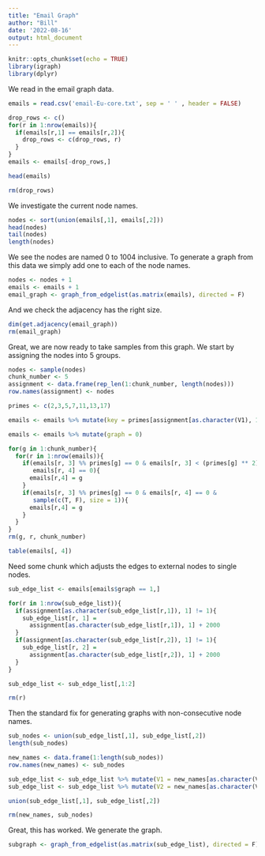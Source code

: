 ```yaml
---
title: "Email Graph"
author: "Bill"
date: '2022-08-16'
output: html_document
---
```


```r
knitr::opts_chunk$set(echo = TRUE)
library(igraph)
library(dplyr)
```

We read in the email graph data.

```r
emails = read.csv('email-Eu-core.txt', sep = ' ' , header = FALSE)

drop_rows <- c()
for(r in 1:nrow(emails)){
  if(emails[r,1] == emails[r,2]){
    drop_rows <- c(drop_rows, r)
  }
}
emails <- emails[-drop_rows,]

head(emails)

rm(drop_rows)
```

We investigate the current node names.

```r
nodes <- sort(union(emails[,1], emails[,2]))
head(nodes)
tail(nodes)
length(nodes)
```

We see the nodes are named 0 to 1004 inclusive. To generate a graph from this data we simply add one to each of the node names.

```r
nodes <- nodes + 1
emails <- emails + 1
email_graph <- graph_from_edgelist(as.matrix(emails), directed = F)
```

And we check the adjacency has the right size.

```r
dim(get.adjacency(email_graph))
rm(email_graph)
```

Great, we are now ready to take samples from this graph. We start by assigning the nodes into 5 groups.

```r
nodes <- sample(nodes)
chunk_number <- 5
assignment <- data.frame(rep_len(1:chunk_number, length(nodes)))
row.names(assignment) <- nodes
```

```r
primes <- c(2,3,5,7,11,13,17)
```

```r
emails <- emails %>% mutate(key = primes[assignment[as.character(V1), 1]] * primes[assignment[as.character(V2), 1]])

emails <- emails %>% mutate(graph = 0)
```

```r
for(g in 1:chunk_number){
  for(r in 1:nrow(emails)){
    if(emails[r, 3] %% primes[g] == 0 & emails[r, 3] < (primes[g] ** 2) + 1 &
       emails[r, 4] == 0){
      emails[r,4] = g
    }
    if(emails[r, 3] %% primes[g] == 0 & emails[r, 4] == 0 &
       sample(c(T, F), size = 1)){
      emails[r,4] = g
    }
  }
}
rm(g, r, chunk_number)
```

```r
table(emails[, 4])
```

Need some chunk which adjusts the edges to external nodes to single nodes.

```r
sub_edge_list <- emails[emails$graph == 1,]

for(r in 1:nrow(sub_edge_list)){
  if(assignment[as.character(sub_edge_list[r,1]), 1] != 1){
    sub_edge_list[r, 1] = 
      assignment[as.character(sub_edge_list[r,1]), 1] + 2000
  }
  if(assignment[as.character(sub_edge_list[r,2]), 1] != 1){
    sub_edge_list[r, 2] = 
      assignment[as.character(sub_edge_list[r,2]), 1] + 2000
  }
}

sub_edge_list <- sub_edge_list[,1:2]

rm(r)
```

Then the standard fix for generating graphs with non-consecutive node names.

```r
sub_nodes <- union(sub_edge_list[,1], sub_edge_list[,2])
length(sub_nodes)

new_names <- data.frame(1:length(sub_nodes))
row.names(new_names) <- sub_nodes

sub_edge_list <- sub_edge_list %>% mutate(V1 = new_names[as.character(V1),1])
sub_edge_list <- sub_edge_list %>% mutate(V2 = new_names[as.character(V2),1])

union(sub_edge_list[,1], sub_edge_list[,2])

rm(new_names, sub_nodes)
```

Great, this has worked. We generate the graph.

```r
subgraph <- graph_from_edgelist(as.matrix(sub_edge_list), directed = F)
```

